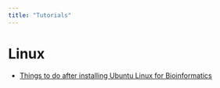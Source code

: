 ```yaml
---
title: "Tutorials"
---
```


# Linux

- [Things to do after installing Ubuntu Linux for Bioinformatics](tutorials/linux_bioinformatics.html)